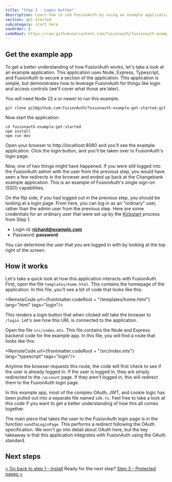 ```yaml
---
title: "Step 2 - Login button"
description: Learn how to use FusionAuth by using an example application that has a login button defined.
section: get started
subcategory: start here
navOrder: 0
codeRoot: https://raw.githubusercontent.com/fusionauth/fusionauth-example-get-started/main
---
```


<ExpectedTime duration={7}/>

## Get the example app

To get a better understanding of how FusionAuth works, let's take a look at an example application. This application uses Node, Express, Typescript, and FusionAuth to secure a section of the application. This application is simple, but demonstrates how to leverage FusionAuth for things like login and access controls (we'll cover what those are later).

<Aside type="note" title="Prequisites">
You will need Node 22.x or newer to run this example.
</Aside>

```shell
git clone git@github.com:FusionAuth/fusionauth-example-get-started.git
```

Now start the application:

```shell
cd fusionauth-example-get-started
npm install
npm run dev
```

Open your browser to http://localhost:8080 and you'll see the example application. Click the login button, and you'll be taken over to FusionAuth's login page.

Now, one of two things might have happened. If you were still logged into the FusionAuth admin with the user from the previous step, you would have seen a few redirects in the browser and ended up back at the Changebank example application. This is an example of FusionAuth's single sign-on (SSO) capabilities.

On the flip side, if you had logged out in the previous step, you should be looking at a login page. From here, you can log in as an "ordinary" user, rather than the admin user from the previous step. Here are some credentials for an ordinary user that were set up by the [Kickstart](/docs/get-started/download-and-install/development/kickstart) process from Step 1.

* Login id: **richard@example.com**
* Password: **password**

You can determine the user that you are logged in with by looking at the top right of the screen.

## How it works

Let's take a quick look at how this application interacts with FusionAuth. First, open the file `templates/home.html`. This contains the homepage of the application. In this file, you'll see a bit of code that looks like this:

<RemoteCode url={frontmatter.codeRoot + "/templates/home.html"} lang="html" tags="login"/>

This renders a login button that when clicked will take the browser to `/login`. Let's see how this URL is connected to the application.

Open the file `src/index.mts`. This file contains the Node and Express backend code for the example app. In this file, you will find a route that looks like this:

<RemoteCode url={frontmatter.codeRoot + "/src/index.mts"} lang="typescript" tags="login"/>

Anytime the browser requests this route, the code will first check to see if the user is already logged in. If the user is logged in, they are simply redirected to the `/account` page. If they aren't logged in, this will redirect them to the FusionAuth login page.

In this example app, most of the complex OAuth, JWT, and cookie logic has been pulled out into a separate file named `sdk.ts`. Feel free to take a look at this code if you want to get a better understanding of how this all comes together.

The main piece that takes the user to the FusionAuth login page is in the function `sendToLoginPage`. This performs a redirect following the OAuth specification. We won't go into detail about OAuth here, but the key takeaway is that this application integrates with FusionAuth using the OAuth standard.

## Next steps

[\< Go back to step 1 - Install](step-1) <span className="inline-block mx-6 font-bold">Ready for the next step?</span> [ Step 3 - Protected pages \>](step-3)


